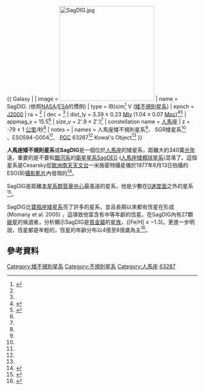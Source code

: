 {{ Galaxy |
| image = [[File:SagDIG.jpg|250px]]
| name = SagDIG. (依照[[NASA|NASA]]/[[ESA|ESA]]的慣例)
| type = IB(s)m<ref name="ned">{{cite web
  | title=NASA/IPAC Extragalactic Database
  | work=Results for Sagittarius Dwarf Irregular
  | url=http://nedwww.ipac.caltech.edu/cgi-bin/nph-objsearch?objname=Sagittarius+Dwarf+Irregular#ObjNo1
  | accessdate=2007-03-15
  | archive-date=2013-06-02
  | archive-url=https://www.webcitation.org/6H4syi9Un?url=http://ned.ipac.caltech.edu/cgi-bin/nph-objsearch?objname=Sagittarius+Dwarf+Irregular#ObjNo1
  | dead-url=no
  }}</ref> V ([[矮不規則星系|矮不規則星系]])
| epoch = [[J2000|J2000]]
| ra = {{RA|19|29|59.0}}<ref name="ned" />
| dec = {{DEC|-17|40|41}}<ref name="ned" />
| dist_ly = 3.39 ± 0.23 [[光年|Mly]] (1.04 ± 0.07 [[秒差距|Mpc]])<ref name="karachentsevetal2004">{{cite journal
  | author=I. D. Karachentsev, V. E. Karachentseva, W. K. Hutchmeier, D. I. Makarov
  | title=A Catalog of Neighboring Galaxies
  | journal=Astronomical Journal
  | year=2004
  | volume=127
  | pages=2031-2068
  | url=http://adsabs.harvard.edu/abs/2004AJ....127.2031K
  | access-date=2008-03-01
  | archive-date=2007-10-12
  | archive-url=https://web.archive.org/web/20071012005906/http://adsabs.harvard.edu/abs/2004AJ....127.2031K
  | dead-url=no
  }}</ref><ref name="Karachentsevetal2006">{{cite journal
  | author=Karachentsev, I. D.; Kashibadze, O. G.
  | title=Masses of the local group and of the M81 group estimated from distortions in the local velocity field
  | journal=Astrophysics
  | year=2006
  | volume=49
  | issue=1
  | pages=3-18
  | url=http://adsabs.harvard.edu/cgi-bin/nph-bib_query?bibcode=2006Ap.....49....3K }}</ref>
| appmag_v = 15.5<ref name="ned" />
| size_v = 2′.9 × 2′.1<ref name="ned" />
| constellation name = [[人馬座|人馬座]]
| z = -79 ± 1 [[公里|公里]]/秒<ref name="ned" />
| notes = 
| names = 人馬座矮不規則星系<ref name="ned" />、 SGR矮星系<ref name="ned" /><br>、ESO594-G004<ref name="ned" />、 [[Principal_Galaxies_Catalogue|PGC]] 63287<ref name="ned" /> Kowal's Object<ref name="ned" />
}}

'''人馬座矮不規則星系'''或'''SagDIG'''是一個位於[[人馬座|人馬座]]的矮星系，距離大約340萬[[光年|光年]]遠，重要的是不要和[[銀河系|銀河系]]的[[衛星星系|衛星星系]]SagDEG ([[人馬座矮橢球星系|人馬座矮橢球星系]])混淆了。這個星系是Cesarsky從[[歐洲南天天文台|歐洲南天天文台]]一米施密特攝星儀於1977年6月13日拍攝的ESO(B)[[攝影乾片|攝影乾片]]內發現的<ref>{{Cite web |url=http://eso.org/public/images/potw1805a/ |title=A diamond in the rough |accessdate=2018-01-29 |author=ESO/M. Bellazzini et al. |date=2018-01-29 |publisher=ESO |archive-date=2020-11-28 |archive-url=https://web.archive.org/web/20201128002317/https://www.eso.org/public/images/potw1805a/ |dead-url=no }}</ref>。

SagDIG是距離[[本星系群|本星系群]][[質量中心|質量中心]]最遙遠的星系，他是少數在[[0速度面|0速度面]]之外的星系<ref name="Bergh2000">{{citation
 | last1 = van den Bergh
 | first1 = Sidney
 | authorlink1 = Sidney van den Bergh
 | title = Updated Information on the Local Group
 | year = 2000
 | date = April 2000
 | journal = The Publications of the Astronomical Society of the Pacific
 | volume = 112
 | issue = 770
 | page = 529-536
 | url = http://adsabs.harvard.edu/cgi-bin/nph-bib_query?bibcode=2000PASP..112..529V
 | accessdate = 2008-04-20
 | archive-date = 2019-10-15
 | archive-url = https://web.archive.org/web/20191015050431/http://adsabs.harvard.edu/cgi-bin/nph-bib_query?bibcode=2000PASP..112..529V
 | dead-url = no
 }}</ref>。

SagDIG比[[寶瓶座矮星系|寶瓶座矮星系]]亮了許多的星系，並且長期以來都有恆星在形成  (Momany et al. 2005) ，這導致他富含有中等年齡的恆星。在SagDIG內有27顆[[恆星分類#碳星|碳星]]的候選者，分析顯示SagDIG是[[金屬量|貧金屬]]的[[星族|星族]]，([Fe/H] ≤ −1.3)。更進一步明說，恆星都是年輕的，恆星的年齡分布以4億至8億歲為主<ref name ="Gullieusziketal2007">{{citation
 | last1 = Gullieuszik
 | first1 = M.
 | last2 = Rejkuba
 | first2 = M.
 | last3 = Cioni
 | first3 = M. R.
 | last4 = Habing
 | first4 = H. J.
 | last5 = Held
 | first5 = E. V.
 | title = Near-infrared photometry of carbon stars in the Sagittarius dwarf irregular galaxy and DDO 210
 | year = 2007
 | date = November 2007
 | journal = Astronomy and Astrophysics
 | volume = 475
 | issue = 2
 | page = 467-477
 | url = http://adsabs.harvard.edu/abs/2007A%26A...475..467G
}}</ref>。

== 參考資料 ==

{{reflist}}

[[Category:矮不規則星系|Category:矮不規則星系]]
[[Category:不規則星系|Category:不規則星系]]
[[Category:人馬座|Category:人馬座]]
[[Category:PGC天體|63287]]